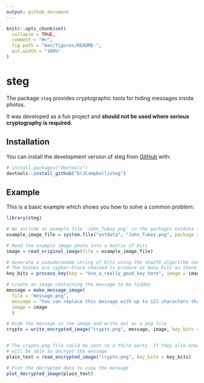 ```yaml
---
output: github_document
---
```


<!-- README.md is generated from README.Rmd. Please edit that file -->

```r
knitr::opts_chunk$set(
  collapse = TRUE,
  comment = "#>",
  fig.path = "man/figures/README-",
  out.width = "100%"
)
```

# steg

<!-- badges: start -->
<!-- badges: end -->

The package `steg` provides cryptographic tools for hiding messages inside photos.

It was developed as a fun project and **should not be used where serious cryptography is required**.

## Installation

You can install the development version of steg from [GitHub](https://github.com/) with:

``` r
# install.packages("devtools")
devtools::install_github("DrJCampbell/steg")
```

## Example

This is a basic example which shows you how to solve a common problem:

```r

library(steg)

# We include an example file 'John_Tukey.png' in the packages extdata folder
example_image_file = system.file("extdata", "John_Tukey.png", package = "steg")

# Read the example image photo into a matrix of bits
image = read_original_image(file = example_image_file)

# Generate a pseudorandom string of bits using the sha256 algorithm seeded with the key
# The hashes are cypher-block-chained to produce as many bits as there are pixels in the image
key_bits = process_key(key = "Use_a_really_good_key_here", image = image)

# Create an image containing the message to be hidden
message = make_message_image(
  file = "message.png",
  message = "You can replace this message with up to 122 characters that will be written in a png file",
  image = image
  )

# Hide the message in the image and write out as a png file
crypto = write_encrypted_image("crypto.png", message, image, key_bits = key_bits)


# The crypto.png file could be sent to a third party. If they also know the key, they
# will be able to decrypt the message
plain_text = read_encrypted_image("crypto.png", key_bits = key_bits)

# Plot the decrypted data to view the message
plot_decrypted_image(plain_text)
```
